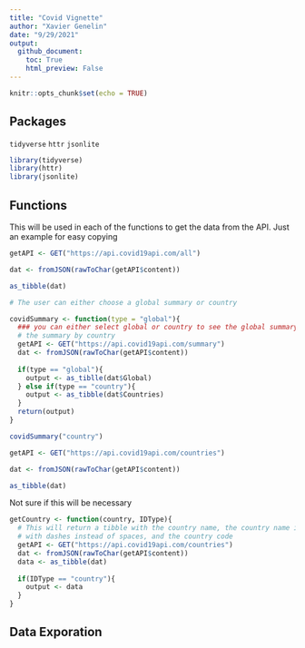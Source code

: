 ```yaml
---
title: "Covid Vignette"
author: "Xavier Genelin"
date: "9/29/2021"
output: 
  github_document:
    toc: True
    html_preview: False
---
```


```r
knitr::opts_chunk$set(echo = TRUE)
```

## Packages

`tidyverse`
`httr`
`jsonlite`

```r
library(tidyverse)
library(httr)
library(jsonlite)
```

## Functions

This will be used in each of the functions to get the data from the API. Just an example for easy copying
```r
getAPI <- GET("https://api.covid19api.com/all")

dat <- fromJSON(rawToChar(getAPI$content))

as_tibble(dat)
```


```r
# The user can either choose a global summary or country

covidSummary <- function(type = "global"){
  ### you can either select global or country to see the global summary or 
  # the summary by country
  getAPI <- GET("https://api.covid19api.com/summary")
  dat <- fromJSON(rawToChar(getAPI$content))
  
  if(type == "global"){
    output <- as_tiblle(dat$Global)
  } else if(type == "country"){
    output <- as_tibble(dat$Countries)
  }
  return(output)
}
```

```r
covidSummary("country")
```

```r
getAPI <- GET("https://api.covid19api.com/countries")

dat <- fromJSON(rawToChar(getAPI$content))

as_tibble(dat)
```

Not sure if this will be necessary 
```r
getCountry <- function(country, IDType){
  # This will return a tibble with the country name, the country name in lowercase
  # with dashes instead of spaces, and the country code
  getAPI <- GET("https://api.covid19api.com/countries")
  dat <- fromJSON(rawToChar(getAPI$content))
  data <- as_tibble(dat)
  
  if(IDType == "country"){
    output <- data
  }
}
```


## Data Exporation

```r

```


